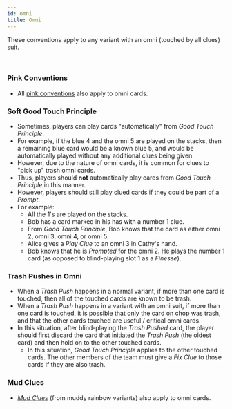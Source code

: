 ```yaml
---
id: omni
title: Omni
---
```


These conventions apply to any variant with an omni (touched by all clues) suit.

<br />

### Pink Conventions

- All [pink conventions](pink.mdx) also apply to omni cards.

### Soft Good Touch Principle

- Sometimes, players can play cards "automatically" from _Good Touch Principle_.
- For example, if the blue 4 and the omni 5 are played on the stacks, then a remaining blue card would be a known blue 5, and would be automatically played without any additional clues being given.
- However, due to the nature of omni cards, it is common for clues to "pick up" trash omni cards.
- Thus, players should **not** automatically play cards from _Good Touch Principle_ in this manner.
- However, players should still play clued cards if they could be part of a _Prompt_.
- For example:
  - All the 1's are played on the stacks.
  - Bob has a card marked in his has with a number 1 clue.
  - From _Good Touch Principle_, Bob knows that the card as either omni 2, omni 3, omni 4, or omni 5.
  - Alice gives a _Play Clue_ to an omni 3 in Cathy's hand.
  - Bob knows that he is _Prompted_ for the omni 2. He plays the number 1 card (as opposed to blind-playing slot 1 as a _Finesse_).

### Trash Pushes in Omni

- When a _Trash Push_ happens in a normal variant, if more than one card is touched, then all of the touched cards are known to be trash.
- When a _Trash Push_ happens in a variant with an omni suit, if more than one card is touched, it is possible that only the card on chop was trash, and that the other cards touched are useful / critical omni cards.
- In this situation, after blind-playing the _Trash Pushed_ card, the player should first discard the card that initiated the _Trash Push_ (the oldest card) and then hold on to the other touched cards.
  - In this situation, _Good Touch Principle_ applies to the other touched cards. The other members of the team must give a _Fix Clue_ to those cards if they are also trash.

### Mud Clues

- _[Mud Clues](muddy-rainbow-cocoa-rainbow.mdx#mud-clues)_ (from muddy rainbow variants) also apply to omni cards.
